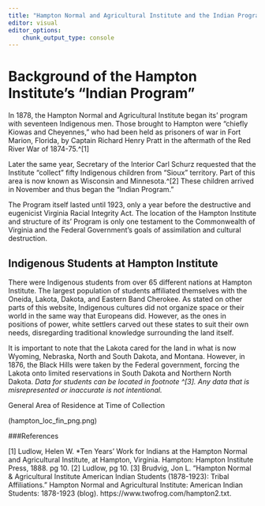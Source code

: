 ```yaml
---
title: "Hampton Normal and Agricultural Institute and the Indian Program"
editor: visual
editor_options:
    chunk_output_type: console
---
```


# Background of the Hampton Institute's "Indian Program"

In 1878, the Hampton Normal and Agricultural Institute began its' program with seventeen Indigenous men. Those brought to Hampton were "chiefly Kiowas and Cheyennes," who had been held as prisoners of war in Fort Marion, Florida, by Captain Richard Henry Pratt in the aftermath of the Red River War of 1874-75.\^\[1\]

Later the same year, Secretary of the Interior Carl Schurz requested that the Institute "collect" fifty Indigenous children from "Sioux" territory. Part of this area is now known as Wisconsin and Minnesota.\^\[2\] These children arrived in November and thus began the "Indian Program."

The Program itself lasted until 1923, only a year before the destructive and eugenicist Virginia Racial Integrity Act. The location of the Hampton Institute and structure of its' Program is only one testament to the Commonwealth of Virginia and the Federal Government's goals of assimilation and cultural destruction.

## Indigenous Students at Hampton Institute

There were Indigenous students from over 65 different nations at Hampton Institute. The largest population of students affiliated themselves with the Oneida, Lakota, Dakota, and Eastern Band Cherokee. As stated on other parts of this website, Indigenous cultures did not organize space or their world in the same way that Europeans did. However, as the ones in positions of power, white settlers carved out these states to suit their own needs, disregarding traditional knowledge surrounding the land itself.

It is important to note that the Lakota cared for the land in what is now Wyoming, Nebraska, North and South Dakota, and Montana. However, in 1876, the Black Hills were taken by the Federal government, forcing the Lakota onto limited reservations in South Dakota and Northern North Dakota. *Data for students can be located in footnote \^\[3\]. Any data that is misrepresented or inaccurate is not intentional.*

General Area of Residence at Time of Collection

(hampton_loc_fin_png.png)


###References

\[1\] Ludlow, Helen W. *Ten Years' Work for Indians at the Hampton Normal and Agricultural Institute, at Hampton, Virginia. Hampton: Hampton Institute Press, 1888. pg 10. \[2\] Ludlow, pg 10. \[3\] Brudvig, Jon L. “Hampton Normal & Agricultural Institute American Indian Students (1878-1923): Tribal Affiliations.” Hampton Normal and Agricultural Institute: American Indian Students: 1878-1923 (blog). https://www.twofrog.com/hampton2.txt.

